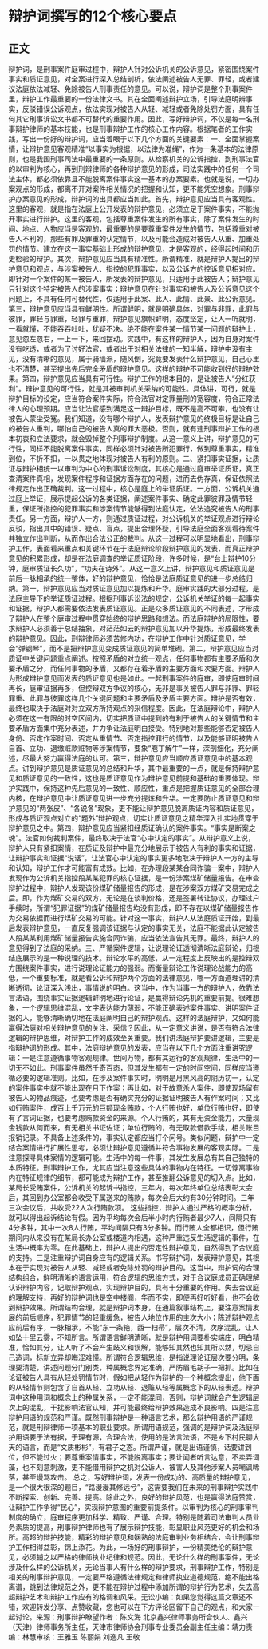 # 辩护词撰写的12个核心要点
## 正文
辩护词，是刑事案件庭审过程中，辩护人针对公诉机关的公诉意见，紧密围绕案件事实和质证意见，对全案进行深入总结剖析，依法阐述被告人无罪、罪轻，或者建议法庭依法减轻、免除被告人刑事责任的意见。可以说，辩护词是整个刑事案件里，辩护工作最重要的一份法律文书。其在全面阐述辩护立场，引导法庭明辨事实，反驳错误公诉观点，依法实现对被告人从轻、减轻或者免除处罚方面，具有任何其它刑事诉讼文书都不可替代的重要作用。因此，写好辩护词，不仅是每一名刑事辩护律师的基本技能，也是刑事辩护工作的核心工作内容。根据笔者的工作实践，写出一份好的辩护词，应当着眼于以下几个方面的关键要素：一、全面掌握案情，让辩护意见客观精准“以事实为根据，以法律为准绳”，作为一条基本的法律原则，也是我国刑事司法中最重要的一条原则。从检察机关的公诉指控，到刑事法官的以审判为核心，再到刑辩律师的各种辩护意见的形成，司法实践中的任何一个司法主体，都必须依靠且不能脱离案件事实这一基本的办案要素。也就是说，一切办案观点的形成，都离不开对案件相关情况的把握和认知，更不能凭空想象。刑事辩护办案意见的形成，辩护词的出具都应当如此。首先，辩护意见应当具有客观性。这里的客观，就是指在法庭上公开发表的辩护意见，必须立足于案件事实，不能抛开事实进行辩护。这里的客观，包括尊重案件发生的所有事实，除了案件发生的时间、地点、人物应当是客观的，最重要的是要尊重案件发生的情节，包括尊重对被告人不利的，那些有罪及罪重的认定情节，以及可能会造成对被告人从重、加重处罚的情节。建立在这一事实基础上形成的辩护意见，才是客观的，经得起时间和历史检验的辩护。其次，辩护意见应当具有精准性。所谓精准，就是辩护人提出的辩护意见和观点，与涉案被告人、指控的犯罪事实，以及公诉方的控诉意见相对应。即针对一个案件的某一被告人，所发表的辩护意见，只适用于此被告人；辩护意见只针对这个特定被告人的涉案事实；辩护意见在针对事实和被告人及公诉意见这个问题上，不具有任何可替代性，仅适用于此案、此人、此情、此景、此公诉意见。第三，辩护意见应当具有鲜明性。所谓鲜明，就是明确具体，对罪与非罪，此罪与彼罪，罪轻与罪重，轻罪与重罪，辩护意见旗帜鲜明，态度坚定，让人一听就明，一看就懂，不能吞吞吐吐，犹疑不决。绝不能在案件某一情节某一问题的辩护上，意见忽左忽右，一上一下，来回摆动。实践中，有这样的辩护人，因为自身对案件没有吃透，或者为了讨好法官，或者出于对相关法律的一知半解，辩护中没有主见，没有清晰的意见，属于骑墙派，随风倒，究竟要发表什么辩护意见，自己心里也不清楚，甚至提出先后完全矛盾的辩护意见。这样的辩护不可能收到好的辩护效果。第四，辩护意见应当具有可行性。辩护工作的根本目的，是让被告人“分红获利”。辩护意见的可行性，就是其被审判机关采纳的可能性。具体讲，可行，就是辩护目标的设定，应当符合案件实际，符合法官对定罪量刑的宽容度，符合正常法律人的心理预期。应当让法官感到满足这一辩护目标，既不是高不可攀，也没有让被告人蒙尘受冤。我们知道，没有哪个辩护人，发表辩护意见的终极目标是让自己的被告人重判，哪怕自己的被告人真的罪大恶极。否则，就有违刑事辩护工作的根本初衷和立法要求，就会毁掉整个刑事辩护制度。从这一意义上讲，辩护意见的可行性，同样不能脱离案件事实，同样必须针对被告所犯罪行，做到尊重事实，精准到位，不折不扣，一以贯之地体现对被告人有利的原则。二、紧扣事实证据，让质证与辩护相统一以审判为中心的刑事诉讼制度，其核心是通过庭审举证质证，真正查清案件真相，发现案件程序和证据方面存在的问题，进而去伪存真，保证依照法律规定作出正确裁判。这一过程中，核心是庭上的举证质证。一方面，公诉机关通过庭上举证，展示提起公诉的各类证据，阐述案件事实、确定此罪彼罪及情节轻重，保证所指控的犯罪事实和涉案情节能够得到法庭认定，依法追究被告人的刑事责任。另一方面，辩护人一方，则通过质证过程，对公诉机关的举证观点进行辩论反驳，指出其中的错误、疑点、盲点，提出合理怀疑，引导法庭全面客观看待案件并独立作出判断，从而作出合法公正的裁判。从这一过程可以明显地看出，刑事辩护工作，表面看来重点和关键环节在于法庭辩论阶段辩护意见的发表，而真正辩护意见的积累形成，却是在法庭调查的举证质证阶段，许多时候，是“台上辩护10分钟，庭审质证长久功”，“功夫在诗外”。从这一意义上讲，辩护意见和质证意见是前后一脉相承的统一整体，好的辩护意见，恰恰是法庭质证意见的进一步总结归纳。第一，辩护意见应当对质证意见加以提炼和升华。庭审实践的大部分过程，是法庭主导下的举证质证过程。根据刑事诉讼法的规定，公诉机关举证的每一起事实和证据，辩护人都需要依法发表质证意见。正是众多质证意见的不同表述，才形成了辩护人在整个庭审过程中贯穿始终的辩护思路和想法。而法庭辩护的局限性，要求辩护人必须善于总结抽象，对茫茫如云的辩护意见加以升华提炼，形成最终发表的辩护意见。因此，刑辩律师必须苦修内功，在辩护工作中针对质证意见，学会“弹钢琴”，而不是把辩护意见变成质证意见的简单堆砌。第二，辩护意见应当对质证中关键问题重点阐述。按照矛盾的对立统一观点，任何事物都有主要矛盾和次要矛盾之分，而任何事物的矛盾，又都存在着矛盾的主要方面和次要方面。辩护人为形成辩护意见而发表的质证意见也是如此。一起刑事案件的庭审，即使庭审时间再长，庭审证据再多，但控辩双方争议的核心，无非是事关被告人罪与非罪、罪轻罪重、此罪与彼罪这样几个关键问题和主要矛盾及矛盾主要方面。辩护是否有效，最终也取决于法庭对对立双方所持观点的采信程度。因此，在法庭辩论中，辩护人必须在这一有限的时空区间内，切实把质证中提到的有利于被告人的关键情节和主要矛盾方面集中充分表述，并力争让法庭明白接受。特别地对那些能够否定被告人身份、否定作案时间、否定从重情节、否定指控罪行的情节，以及能够证明被告人自首、立功、退缴赃款赃物等涉案情节，要象“庖丁解牛”一样，深剖细化，充分阐述，尽最大努力赢得法庭的认可。第三，辩护意见应当顺应质证意见中的基本观点。讲到辩护意见是质证意见的总结和升华，其中最重要的一点，就是保持辩护意见和质证意见的一致性，这也是质证意见作为辩护意见前提和基础的重要体现。辩护实践中，保持这种先后意见的一致性、顺应性，重点是把握质证意见的全部合理内核，在辩护意见中让质证意见进一步充分提炼和升华。一定要防止质证意见和辩护意见的“两张皮”、“各说各”现象，更不能让辩护意见脱离质证内容和质证意见，形成与质证观点对立的“题外”辩护观点，切实让质证意见之精华深入扎实地贯穿于辩护意见之中。第四，辩护意见应当紧扣经质证确认的案件事实。“事实是断案之魂”。法官如何裁判案件，最终取决于法官“心中认定的事实”。从辩护意义上说，辩护人只有紧扣案情，在质证及辩护中最充分地展示于被告人有利的事实和证据，让辩护事实和证据“说话”，让法官心中认定的事实更多地取决于辩护人一方的主导和认知，辩护工作才可能富有成效。比如，在办理段某某合同诈骗一案中，辩护人发现作为公诉机关指控段某某犯罪的核心证据，是一份涉案煤矿储量报告。在审查辩护过程中，辩护人发现该份煤矿储量报告的形成，是在涉案双方煤矿交易完成之后。即，作为煤矿交易的双方，无论是在谈判价格，还是签署转让协议，办理过户手续时，所谓“犯罪证据”的煤矿储量报告均没有形成，即不存在以煤矿储量报告作为交易依据而进行煤矿交易的可能。针对这一事实，辩护人从法庭质证开始，到最后发表辩护意见，一直反复强调该证据与认定的事实无关，法庭不能据此认定被告人段某某利用煤矿储量报告实施合同诈骗，应当依法宣告其无罪。最终，辩护人的意见得到了法庭的采纳。三、严循案件逻辑，让说理论证透彻清晰法庭辩论，归根结底展示的是一种说理的技术。辩论水平的高低，从一定程度上反映出的是控辩双方围绕案件事实，进行说理论证能力的强弱。而衡量辩论工作说理论战能力的高低，一个重要标准，就是看公诉和辩护两个方面的法律意见，哪一方面道理讲的清晰透彻，论证深入浅出，事情说的明白。这当中，作为当事一方的辩护人，依靠法言法语，围绕事实证据逻辑鲜明地进行论证，是赢得辩论先机的重要前提。很难想象，一个逻辑思维混乱，文字表达能力薄弱，不能正确表述案件事实、讲明案件证据的人，能够清晰确切地在法庭阐明自己的辩护观点。这样的法庭辩护，又如何能赢得法庭对相关辩护意见的关注、采信？因此，从一定意义讲说，是否有符合法律逻辑的辩护思维，对辩护工作的成效至关重要。我们讲法庭辩护要讲逻辑，主要是指辩护词的形成。其中，法庭辩护意见的发表，应当在以下几个方面注重讲究逻辑：一是注意遵循事物客观规律。世间万物，都有其运行的客观规律，生活中的一切无不如此。刑事案件虽然千奇百态，但其发生都有一定的时间空间，同样应当遵循必要的逻辑准则。比如，在涉及案件事实时，明明是月黑风高的阴历初一，认定的案件事实中就不能出现在月下作案；再比如，对于故意杀人案件，即使现场留有被告人的物品痕迹，也要考虑是否有确实充分的证据证明被告人有作案时间；又比如行贿案件，成百上千万元的巨额现金贿款，个人行贿也好，单位行贿也好，即使有了言词证据，也要考虑贿款资金的来源。个人行贿的，其有无资金能力，大量现金钱款从何而来，有无相关书证佐证；单位行贿的，有无取款借款手续，相关账目报销记录。不具备上述条件的，事实认定都应当打个问号。类似问题，辩护中一定结合案情进行扩展性思考，必须让辩护意见遵循并符合事物发展的客观实际。二是注意探寻具体案情的逻辑可能。生活中的每一件事，其发生发展总有其自己独特的本质特征。刑事辩护工作，尤其应当注意这些具体的事物内在特征。一切悖离事物内在特征规律的细节，都可能成为辩护工作，甚至推翻公诉意见的切入点。比如，某局长受贿案件，公诉机关的起诉书指控，三年内，每次年终单位总结表彰大会后，其回到办公室都会收受下属送来的贿款，每次会后大约有30分钟时间。三年三次会议后，共收受22人次行贿款项。 这些指控，辩护人通过严格的概率分析，就可以得出起诉结论有假。因为平均每次会后半小时内行贿者最少7人，间隔只有4分多钟，其中一次8人行贿，平均间隔只有3分多钟。而行贿人全都相识，但行贿期间内从来没有在某局长办公室或楼道内相遇，这种严重违反生活逻辑的事件，在生活中概率为零。在此基础上，辩护人提出的否定性辩护意见，自然得到了合议庭的支持。三是注重辩护词自身应有的逻辑关系。书写辩护词，发表辩护意见，其根本在于实现对被告人从轻、减轻或者免除处罚的辩护目的。这当中，辩护词的合理结构组合，鲜明清晰的语言运用，符合逻辑的思维方式，对于合议庭成员正确理解认识辩护内容，记取辩护观点，实现辩护目的，具有十分重要的作用。失去合议庭的理解支持，再好的辩护词也是空中楼阁，华而不实，即便再好听好看，也不会收到辩护效果。所谓结构合理，就是辩护词本身，在通篇叙事结构上，要注意案情发展的前后顺序，犯罪情节的轻重缓急，被告人地位作用的主次大小；陈述辩护观点应前后有序，一脉相承，不能“东一条筢，西一扫帚”，层次不清，次序混乱，让人如坠十里云雾，不知所言。所谓语言鲜明清晰，就是辩护用词要朴实端庄，明白精准，恰如其分，让人听了不会产生歧义和误解，能够知其然也知其所以然，切忌自己造词，标新立异却晦涩难懂。所谓符合逻辑思维，是指说理论证层次要分明，条理要清楚，讲述问题分门别类，种属概念界定准确，严防眉毛胡子一把抓。比如在论证被告人具有从轻处罚情节时，假如把从轻作为辩护的一个种概念提出，他下面的从轻情节则包含了自首从轻、立功从轻、退赃从轻等属概念下的从轻表述。辩护词中这种用词和概念上的种属关系，一定不能混同，否则，辩护词就会产生逻辑层次上的混乱，干扰影响法官认知，并可能最终给辩护效果造成不良影响。四是注意辩护用语的规范和严谨。既然刑事辩护是一种语言艺术，那么辩护用语的严谨规范，就是刑辩律师一项基本的职业要求。所谓用语规范，强调的是辩护词及法庭辩护用语要于法有据，于理有源，合理合法，使用的是法言法语，不是乡下村民聊大天的语言，而是“文质彬彬”，有君子之态。所谓严谨，就是出语谨慎，话要讲到位，但不能过火；要尊重案情事实，不能脱离事实；要让闻者听言达意，不卖弄词藻，也不刻意刺激，更不能借用辩护之机对公诉人、被害人及其他涉案人员嘲讽唏落，甚至谩骂攻击。 总之，写好辩护词，发表一份成功的、高质量的辩护意见，是一个很大很深的题目，“路漫漫其修远兮”，这需要我们在未来的刑事辩护实践中不断探索、创新、完善、提高。除此之外，良好的辩护风范，也是赢得法庭赞赏，让辩护工作争得“民心”，实现辩护意图的重要前提条件。以审判为核心的刑事审判制度的确立，庭审程序更加科学、精致、严谨、合理。特别是随着司法审判人员业务素质的提高，刑事辩护律师也有了展示辩护技能，彰显职业风范更好的机会和场所。高超的辩护技能，精彩的辩护意见和娴熟的法庭审判业务相结合，会让刑事辩护工作相得益彰，锦上添花。为此，一场好的刑事辩护，一份精美绝伦的辩护意见，必须辅之以严格的律师执业纪律和规范。因此，无论什么样的刑事案件，无论涉及什么样的公诉机关，无论当事人有什么样的辩护要求，刑事辩护工作，特别是相关的刑事辩护意见，一定要严格遵循法律规定和律师执业道德规范，绝不能出格离谱，跳到法律规范之外，更不能在辩护过程中添加所谓的辩护行为艺术，失去高超辩护艺术和辩护工作应有的格调和风采。无讼小编：如果您觉得这篇文章还不错，欢迎转发分享、点赞收藏，您也可以在下方评论区留下自己的观点，和大家一起讨论。来源：刑事辩护瞭望作者：陈文海 北京鑫兴律师事务所合伙人、鑫兴（天津）律师事务所主任，天津市律师协会刑事专业委员会副主任主编：靖力责编：林慧审核：王雅玉 陈丽娟 刘逸凡 王敬 